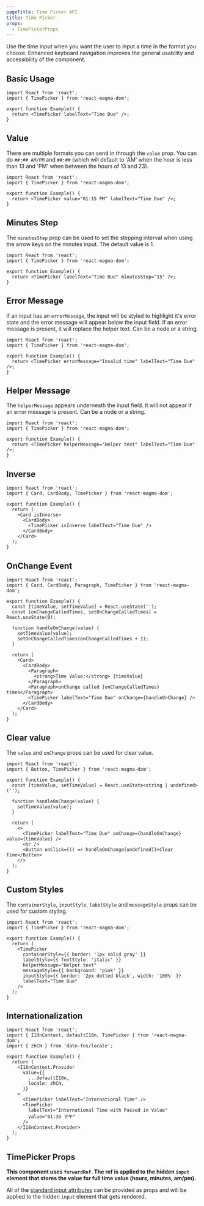 ```yaml
---
pageTitle: Time Picker API
title: Time Picker
props:
  - TimePickerProps
---
```



<PageContent componentName="time_picker" type="api">

<LeadParagraph>
  Use the time input when you want the user to input a time in the format you
  choose. Enhanced keyboard navigation improves the general usability and
  accessibility of the component.
</LeadParagraph>

## Basic Usage

```tsx
import React from 'react';
import { TimePicker } from 'react-magma-dom';

export function Example() {
  return <TimePicker labelText="Time Due" />;
}
```

## Value

There are multiple formats you can send in through the `value` prop. You can do `##:## AM/PM` and `##:##` (which will default to 'AM' when the hour is less than 13 and 'PM' when between the hours of 13 and 23).

```tsx
import React from 'react';
import { TimePicker } from 'react-magma-dom';

export function Example() {
  return <TimePicker value="01:15 PM" labelText="Time Due" />;
}
```

## Minutes Step

The `minutesStep` prop can be used to set the stepping interval when using the arrow keys on the minutes input. The default value is 1.

```tsx
import React from 'react';
import { TimePicker } from 'react-magma-dom';

export function Example() {
  return <TimePicker labelText="Time Due" minutesStep="15" />;
}
```

## Error Message

If an input has an `errorMessage`, the input will be styled to highlight it's error state and the error message will appear below the input field.
If an error message is present, it will replace the helper text. Can be a node or a string.

```tsx
import React from 'react';
import { TimePicker } from 'react-magma-dom';

export function Example() {
  return <TimePicker errorMessage="Invalid time" labelText="Time Due" />;
}
```

## Helper Message

The `helperMessage` appears underneath the input field. It will not appear if an error message is present. Can be a node or a string.

```tsx
import React from 'react';
import { TimePicker } from 'react-magma-dom';

export function Example() {
  return <TimePicker helperMessage="Helper text" labelText="Time Due" />;
}
```

## Inverse

```tsx
import React from 'react';
import { Card, CardBody, TimePicker } from 'react-magma-dom';

export function Example() {
  return (
    <Card isInverse>
      <CardBody>
        <TimePicker isInverse labelText="Time Due" />
      </CardBody>
    </Card>
  );
}
```

## OnChange Event

```tsx
import React from 'react';
import { Card, CardBody, Paragraph, TimePicker } from 'react-magma-dom';

export function Example() {
  const [timeValue, setTimeValue] = React.useState('');
  const [onChangeCalledTimes, setOnChangeCalledTimes] = React.useState(0);

  function handleOnChange(value) {
    setTimeValue(value);
    setOnChangeCalledTimes(onChangeCalledTimes + 1);
  }

  return (
    <Card>
      <CardBody>
        <Paragraph>
          <strong>Time Value:</strong> {timeValue}
        </Paragraph>
        <Paragraph>onChange called {onChangeCalledTimes} times</Paragraph>
        <TimePicker labelText="Time Due" onChange={handleOnChange} />
      </CardBody>
    </Card>
  );
}
```

## Clear value

The `value` and `onChange` props can be used for clear value.

```tsx
import React from 'react';
import { Button, TimePicker } from 'react-magma-dom';

export function Example() {
  const [timeValue, setTimeValue] = React.useState<string | undefined>('');

  function handleOnChange(value) {
    setTimeValue(value);
  }

  return (
    <>
      <TimePicker labelText="Time Due" onChange={handleOnChange} value={timeValue} />
      <br />
      <Button onClick={() => handleOnChange(undefined)}>Clear Time</Button>
    </>
  );
}
```

## Custom Styles

The `containerStyle`, `inputStyle`, `labelStyle` and `messageStyle` props can be used for custom styling.

```tsx
import React from 'react';
import { TimePicker } from 'react-magma-dom';

export function Example() {
  return (
    <TimePicker
      containerStyle={{ border: '1px solid gray' }}
      labelStyle={{ fontStyle: 'italic' }}
      helperMessage="Helper text"
      messageStyle={{ background: 'pink' }}
      inputStyle={{ border: '2px dotted black', width: '100%' }}
      labelText="Time Due"
    />
  );
}
```

## Internationalization

```tsx
import React from 'react';
import { I18nContext, defaultI18n, TimePicker } from 'react-magma-dom';
import { zhCN } from 'date-fns/locale';

export function Example() {
  return (
    <I18nContext.Provider
      value={{
        ...defaultI18n,
        locale: zhCN,
      }}
    >
      <TimePicker labelText="International Time" />
      <TimePicker
        labelText="International Time with Passed in Value"
        value="01:30 下午"
      />
    </I18nContext.Provider>
  );
}
```

## TimePicker Props

**This component uses `forwardRef`. The ref is applied to the hidden `input` element that stores the value for full time value (hours, minutes, am/pm).**

All of the [standard input attributes](https://developer.mozilla.org/en-US/docs/Web/HTML/Element/input) can be provided as props and will be applied to the hidden `input` element that gets rendered.

<TimePickerProps />

</PageContent>
